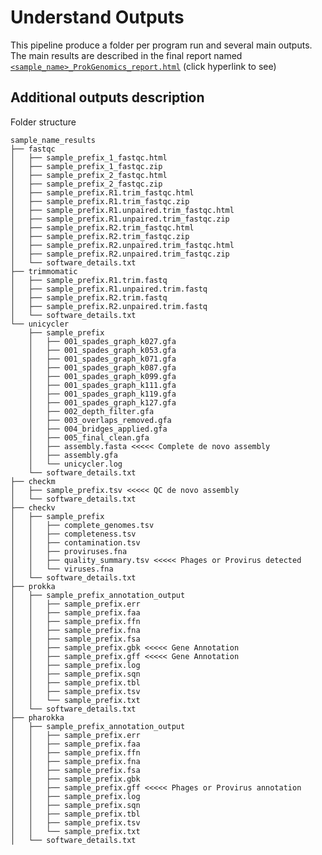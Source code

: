 # Understand Outputs 

This pipeline produce a folder per program run and several main outputs. The main results are described in the final report named [`<sample_name>_ProkGenomics_report.html`](https://bioinformatics.erc.monash.edu/home/lper0012/ProkGenomics/1-77321-LFA6246_L2_ProkGenomics_report.html) (click hyperlink to see)



## Additional outputs description

Folder structure
```
sample_name_results
├── fastqc
│   ├── sample_prefix_1_fastqc.html
│   ├── sample_prefix_1_fastqc.zip
│   ├── sample_prefix_2_fastqc.html
│   ├── sample_prefix_2_fastqc.zip
│   ├── sample_prefix.R1.trim_fastqc.html
│   ├── sample_prefix.R1.trim_fastqc.zip
│   ├── sample_prefix.R1.unpaired.trim_fastqc.html
│   ├── sample_prefix.R1.unpaired.trim_fastqc.zip
│   ├── sample_prefix.R2.trim_fastqc.html
│   ├── sample_prefix.R2.trim_fastqc.zip
│   ├── sample_prefix.R2.unpaired.trim_fastqc.html
│   ├── sample_prefix.R2.unpaired.trim_fastqc.zip
│   └── software_details.txt
├── trimmomatic
│   ├── sample_prefix.R1.trim.fastq
│   ├── sample_prefix.R1.unpaired.trim.fastq
│   ├── sample_prefix.R2.trim.fastq
│   ├── sample_prefix.R2.unpaired.trim.fastq
│   └── software_details.txt
└── unicycler
    ├── sample_prefix
    │   ├── 001_spades_graph_k027.gfa
    │   ├── 001_spades_graph_k053.gfa
    │   ├── 001_spades_graph_k071.gfa
    │   ├── 001_spades_graph_k087.gfa
    │   ├── 001_spades_graph_k099.gfa
    │   ├── 001_spades_graph_k111.gfa
    │   ├── 001_spades_graph_k119.gfa
    │   ├── 001_spades_graph_k127.gfa
    │   ├── 002_depth_filter.gfa
    │   ├── 003_overlaps_removed.gfa
    │   ├── 004_bridges_applied.gfa
    │   ├── 005_final_clean.gfa
    │   ├── assembly.fasta <<<<< Complete de novo assembly
    │   ├── assembly.gfa
    │   └── unicycler.log
    └── software_details.txt
├── checkm
│   ├── sample_prefix.tsv <<<<< QC de novo assembly
│   └── software_details.txt
├── checkv 
│   ├── sample_prefix
│   │   ├── complete_genomes.tsv
│   │   ├── completeness.tsv
│   │   ├── contamination.tsv
│   │   ├── proviruses.fna
│   │   ├── quality_summary.tsv <<<<< Phages or Provirus detected
│   │   └── viruses.fna
│   └── software_details.txt
├── prokka
│   ├── sample_prefix_annotation_output
│   │   ├── sample_prefix.err
│   │   ├── sample_prefix.faa
│   │   ├── sample_prefix.ffn
│   │   ├── sample_prefix.fna
│   │   ├── sample_prefix.fsa
│   │   ├── sample_prefix.gbk <<<<< Gene Annotation
│   │   ├── sample_prefix.gff <<<<< Gene Annotation
│   │   ├── sample_prefix.log
│   │   ├── sample_prefix.sqn
│   │   ├── sample_prefix.tbl
│   │   ├── sample_prefix.tsv
│   │   └── sample_prefix.txt
│   └── software_details.txt
├── pharokka
│   ├── sample_prefix_annotation_output
│   │   ├── sample_prefix.err
│   │   ├── sample_prefix.faa
│   │   ├── sample_prefix.ffn
│   │   ├── sample_prefix.fna
│   │   ├── sample_prefix.fsa
│   │   ├── sample_prefix.gbk
│   │   ├── sample_prefix.gff <<<<< Phages or Provirus annotation
│   │   ├── sample_prefix.log
│   │   ├── sample_prefix.sqn
│   │   ├── sample_prefix.tbl
│   │   ├── sample_prefix.tsv
│   │   └── sample_prefix.txt
│   └── software_details.txt

  

```

